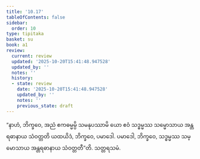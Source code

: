 ```yaml
---
title: '10.17'
tableOfContents: false
sidebar:
  order: 10
type: tipitaka
basket: su
book: a1
review:
  current: review
  updated: '2025-10-20T15:41:48.947528'
  updated_by: ''
  notes: ''
  history:
  - state: review
    date: '2025-10-20T15:41:48.947528'
    updated_by: ''
    notes: ''
    previous_state: draft
---
```



<DynamicBreadcrumb />


<ReviewStatus review={frontmatter.review} showDetails={true} />

<HypothesisAnnotation frontmatter={frontmatter} />

<Division number="114" book="a1" e="ch" v="15" p="17">

<Paragraph number="223" book="a1">
“နာဟံ, ဘိက္ခဝေ, အညံ ဧကဓမ္မမ္ပိ သမနုပဿာမိ ယော ဧဝံ သဒ္ဓမ္မဿ သမ္မောသာယ အန္တရဓာနာယ သံဝတ္တတိ ယထယိဒံ, ဘိက္ခဝေ, ပမာဒေါ. ပမာဒေါ, ဘိက္ခဝေ, သဒ္ဓမ္မဿ သမ္မောသာယ အန္တရဓာနာယ သံဝတ္တတီ”တိ.

</Paragraph>
</Division>

<Paragraph number="224" type="center" book="a1">
သတ္တရသမံ.
</Paragraph>